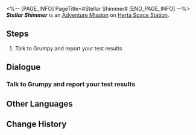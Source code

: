 <%-- [PAGE_INFO]
PageTitle=#Stellar Shimmer#
[END_PAGE_INFO] --%>
{{Stub|Dialogue.}}
{{Mission Infobox
|id            = 8023202
|title         = 
|image         = <!--Mission Stellar Shimmer.png-->
|type          = Adventure
|event_name    = 
|chapter       = 
|requirements  = [[Adventure Mission]] ''[[Stellar Shimmer]]'' completed
|summary       = <!--official mission summary from Fate's Atlas-->
|characters    = Trailblazer
|startLocation = [[Herta Space Station]] - [[Master Control Zone]]
|world         = Herta Space Station
|area          = Master Control Zone
|prev          = 
|next          = 
|rewards       = Credit*5,000
}}
'''''Stellar Shimmer''''' is an [[Adventure Mission]] on [[Herta Space Station]].

==Steps==
# Talk to Grumpy and report your test results

<!--
==Gameplay Notes==

--><!--
==Trial Character==

-->
==Dialogue==
{{Stub Dialogue}}
{{Dialogue End}}

===Talk to Grumpy and report your test results===
{{Mission Description|type=adventure|location=Master Control Zone|update|You've experienced Stellar Shimmer on the terminal 1 time. Now you can take the data and report back to Grumpy.}}
{{Dialogue Start}}
:{{tx}}
{{Dialogue End}}

==Other Languages==
{{Other Languages
|en   = Stellar Shimmer
|zhs  = 星芒烁变
|zht  = 星芒爍變
|ja   = スターライト・フラッシュ
|ko   = 반짝이는 스타라이트
|es   = Centelleo estelar
|fr   = Éclat stellaire
|ru   = Звёздное сияние
|th   = เปลวแสงประกายดาว
|vi   = Ánh Sao Lấp Lánh
|de   = Stellarer Schimmer
|id   = Gemerlap Cahaya Bintang
|pt   = Brilho Estelar
}}

==Change History==
{{Change History|2.3}}
